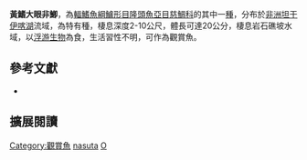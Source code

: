 {{Speciesbox
| name = 黃鰭大眼非鯽
| status = LC
| status_system = IUCN3.1
| image = Ophthalmotilapia nasuta Kipili.jpg
| image_width = 260px
| image_caption = 
| genus = Ophthalmotilapia
| species = nasuta
| authority = [[Poll|Poll]] & [[Matthes|Matthes]], 1962
| synonyms = *''Ophthalmochromis nasutus''<br /><small>Poll & Matthes, 1962</small>
*''Ophthalmotilapia nasutus''<br /><small>Poll & Matthes, 1962</small>
}}
'''黃鰭大眼非鯽'''，為[[輻鰭魚綱|輻鰭魚綱]][[鱸形目|鱸形目]][[隆頭魚亞目|隆頭魚亞目]][[慈鯛科|慈鯛科]]的其中一[[種|種]]，分布於[[非洲|非洲]][[坦干伊喀湖|坦干伊喀湖]]流域，為特有種，棲息深度2-10公尺，體長可達20公分，棲息岩石礁坡水域，以[[浮游生物|浮游生物]]為食，生活習性不明，可作為觀賞魚。

== 參考文獻 ==
*{{FishBase_species|genus=Ophthalmotilapia|species=nasuta|year=2013|month=4}}

== 擴展閱讀 ==
{{refbegin}}
{{wikispecies-inline|Ophthalmotilapia nasuta|黃鰭大眼非鯽}}
{{refend}}
{{Taxonbar|from=Q3317926}}

[[Category:觀賞魚|Category:觀賞魚]]
[[Category:大眼非鯽屬|nasuta]]
[[Category:1962年描述的鱼类|O]]


{{鱸形目小作品}}